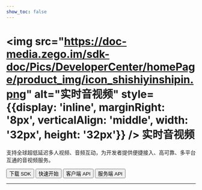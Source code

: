 ```yaml
---
show_toc: false
---
```


# <img src="https://doc-media.zego.im/sdk-doc/Pics/DeveloperCenter/homePage/product_img/icon_shishiyinshipin.png" alt="实时音视频" style={{display: 'inline', marginRight: '8px', verticalAlign: 'middle', width: '32px', height: '32px'}} /> 实时音视频

支持全球超低延迟多人视频、音频互动，为开发者提供便捷接入、高可靠、多平台互通的音视频服务。

<Button primary-color="NavyBlue" target="_blank" href="./../client-sdk/download-sdk.mdx">下载 SDK</Button>
<Button primary-color="NavyBlue" target="_blank" href="./../quick-start/implementing-video-call.mdx">快速开始</Button>
<Button primary-color="NavyBlue" target="_blank" href="/real-time-voice-video-api/overview">客户端 API</Button>
<Button primary-color="NavyBlue" target="_blank" href="/real-time-video-server/api-reference/overview">服务端 API</Button>

---

<Steps titleSite="h3">
  <Step title="产品介绍" icon="https://doc-media.zego.im/sdk-doc/Pics/Express/overview_catalog/icon_documentation_jianjie.png">
    <FeatureList
      features={[
        { title: "概述", link: "/real-time-video-ios-oc/introduction/overview" },
        { title: "产品功能", link: "/real-time-video-ios-oc/introduction/product-feature-list" },
        { title: "发布日志", link: "/real-time-video-ios-oc/client-sdk/release-notes" },
        { title: "计费说明", link: "/real-time-video-ios-oc/introduction/pricing/rtc" }
      ]}
    />
  </Step>
  <Step title="快速开始" icon="https://doc-media.zego.im/sdk-doc/Pics/Express/overview_catalog/icon_documentation_kuaisukaishi.png">
    <FeatureList
      features={[
        { title: "跑通示例源码", link: "/real-time-video-ios-oc/quick-start/run-example-code" },
        { title: "集成 SDK", link: "/real-time-video-ios-oc/quick-start/integrating-sdk" },
        { title: "实现视频通话", link: "/real-time-video-ios-oc/quick-start/implementing-video-call" },
        { title: "场景化音视频配置", link: "/real-time-video-ios-oc/quick-start/scenario-based-audio-video-configuration" }
      ]}
    />
  </Step>
  <Step title="通信能力" icon="https://doc-media.zego.im/sdk-doc/Pics/Express/overview_catalog/icon_documentation_tongxun.png">
    <FeatureList
      type="基础"
      features={[
        { title: "使用 Token 鉴权", tag: "Hot", tag_color: "red", link: "/real-time-video-ios-oc/communication/using-token-authentication" },
        { title: "通话前检测", link: "/real-time-video-ios-oc/communication/pre-call-detection" },
        { title: "通话质量监测", tag: "Hot", tag_color: "red", link: "/real-time-video-ios-oc/communication/monitor-stream-quality" },
        { title: "网络测速", link: "/real-time-video-ios-oc/communication/testing-network" }
      ]}
    />
    <br/>
    <FeatureList
      type="进阶"
      features={[
        { title: "多源采集", link: "/real-time-video-ios-oc/communication/multi-source-capture" },
        { title: "同时推多路流", link: "/real-time-video-ios-oc/communication/publish-multi-streams" },
        { title: "SEI", link: "/real-time-video-ios-oc/communication/sei" },
        { title: "流量控制", link: "/real-time-video-ios-oc/communication/traffic-control" },
        { title: "云代理", tag: "New", tag_color: "blue", link: "/real-time-video-ios-oc/communication/cloud-proxy" },
        { title: "地理围栏", tag: "New", tag_color: "blue", link: "/real-time-video-ios-oc/communication/geofencing" },
        { title: "音视频流加密", link: "/real-time-video-ios-oc/communication/encrypt-streams" },
        { title: "游戏语音", link: "/real-time-video-ios-oc/communication/range-audio" },
        { title: "万人范围音视频", tag: "New", tag_color: "blue", link: "/real-time-video-ios-oc/communication/mass-scale-range-audio-video" },
        { title: "多人状态实时同步", link: "/real-time-video-ios-oc/communication/sync-users-status" }
      ]}
    />
  </Step>
  <Step title="房间能力" icon="https://doc-media.zego.im/sdk-doc/Pics/Express/overview_catalog/icon_documentation_fangjian.png">
    <FeatureList
      type="基础"
      features={[
        { title: "房间状态链接说明", link: "/real-time-video-ios-oc/room/room-connection-status" },
        { title: "实时消息与信令", link: "/real-time-video-ios-oc/room/messaging-and-signaling" }
      ]}
    />
    <br/>
    <FeatureList
      type="进阶"
      features={[
        { title: "登录多房间", link: "/real-time-video-ios-oc/room/multi-room-login" }
      ]}
    />
  </Step>
  <Step title="音频能力" icon="https://doc-media.zego.im/sdk-doc/Pics/Express/overview_catalog/icon_documentation_yinpin.png">
    <FeatureList
      type="基础"
      features={[
        { title: "音量变化与音频频谱", link: "/real-time-video-ios-oc/audio/sound-level-spectrum" },
        { title: "耳返与声道设置", link: "/real-time-video-ios-oc/audio/headphone-monitor" },
        { title: "音频 3A 处理", tag: "Hot", tag_color: "red", link: "/real-time-video-ios-oc/audio/audio-3a-processing" },
        { title: "变声/混响/立体声", link: "/real-time-video-ios-oc/audio/audio-effects" }
      ]}
    />
    <br/>
    <FeatureList
      type="进阶"
      features={[
        { title: "场景化 AI 降噪", tag: "Hot", tag_color: "red", link: "/real-time-video-ios-oc/audio/scenario-based-ai-noise-reduction" },
        { title: "自定义音频采集与渲染", link: "/real-time-video-ios-oc/audio/custom-audio-capture-and-rendering" },
        { title: "自定义音频处理", link: "/real-time-video-ios-oc/audio/custom-audio-processing" },
        { title: "原始音频数据获取", link: "/real-time-video-ios-oc/audio/get-audio-raw-data" },
        { title: "AI 变声", tag: "New", tag_color: "blue", link: "/real-time-video-ios-oc/audio/ai-voice-changer" }
      ]}
    />
  </Step>
  <Step title="视频能力" icon="https://doc-media.zego.im/sdk-doc/Pics/Express/overview_catalog/icon_documentation_shipin.png">
    <FeatureList
      type="基础"
      features={[
        { title: "常用视频配置", link: "/real-time-video-ios-oc/video/common-video-configuration" },
        { title: "视频采集旋转", link: "/real-time-video-ios-oc/video/video-capture-rotation" },
        { title: "屏幕共享", link: "/real-time-video-ios-oc/video/screen-sharing" },
        { title: "水印和截图", link: "/real-time-video-ios-oc/video/watermark-and-screenshot" }
      ]}
    />
    <br/>
    <FeatureList
      type="进阶"
      features={[
        { title: "设置视频编码方式", link: "/real-time-video-ios-oc/video/set-video-encoding" },
        { title: "自定义视频采集", link: "/real-time-video-ios-oc/video/custom-video-capture" },
        { title: "自定义视频渲染", link: "/real-time-video-ios-oc/video/custom-video-rendering" },
        { title: "自定义视频前处理", link: "/real-time-video-ios-oc/video/custom-video-preprocessing" },
        { title: "超分辨率", tag: "Hot", tag_color: "red", link: "/real-time-video-ios-oc/video/super-resolution" },
        { title: "主体分割", tag: "Hot", tag_color: "red", link: "/real-time-video-ios-oc/video/object-segmentation" },
        { title: "H.265", link: "/real-time-video-ios-oc/video/h265" },
        { title: "视频大小流和分层编码", link: "/real-time-video-ios-oc/video/small-large-video-stream-and-layered-encoding" },
        { title: "推流视频增强", tag: "Hot", tag_color: "red", link: "/real-time-video-ios-oc/video/publish-video-enhancement" }
      ]}
    />
  </Step>
  <Step title="直播能力" icon="https://doc-media.zego.im/sdk-doc/Pics/Express/overview_catalog/icon_documentation_zhibo.png">
    <FeatureList
      type="基础"
      features={[
        { title: "混流", tag: "Hot", tag_color: "red", link: "/real-time-video-ios-oc/live-streaming/stream-mixing" },
        { title: "使用 CDN 直播", link: "/real-time-video-ios-oc/live-streaming/using-cdn-for-live-streaming" },
        { title: "CDN 推流鉴权", link: "/real-time-video-ios-oc/live-streaming/cdn-stream-publishing-authentication" },
        { title: "通过 URL 拉流", link: "/real-time-video-ios-oc/live-streaming/playing-stream-by-url" }
      ]}
    />
    <br/>
    <FeatureList
      type="进阶"
      features={[
        { title: "超低延迟直播", tag: "Hot", tag_color: "red", link: "/real-time-video-ios-oc/live-streaming/low-latency-live-streaming" },
        { title: "单流转码", link: "/real-time-video-ios-oc/live-streaming/single-stream-transcoding" }
      ]}
    />
  </Step>
  <Step title="其他能力" icon="https://doc-media.zego.im/sdk-doc/Pics/Express/overview_catalog/icon_documentation_xiaoxi_2.png">
    <FeatureList
      type="基础"
      features={[
        { title: "媒体播放器", link: "/real-time-video-ios-oc/other/media-player" },
        { title: "音效文件播放器", link: "/real-time-video-ios-oc/other/audio-effect-player" },
        { title: "音视频录制", link: "/real-time-video-ios-oc/other/local-media-recording" }
      ]}
    />
    <br/>
    <FeatureList
      type="进阶"
      features={[
        { title: "将白板推送到第三方平台", link: "/real-time-video-ios-oc/other/push-the-whiteboard" },
        { title: "播放透明礼物特效", tag: "Hot", tag_color: "red", link: "/real-time-video-ios-oc/other/play-transparent-gift-effects" }
      ]}
    />
  </Step>
  <Step title="最佳实践" icon="https://doc-media.zego.im/sdk-doc/Pics/Express/overview_catalog/icon_documentation_zuijiashijian.png">
    <FeatureList
      features={[
        { title: "主体分割与 Alpha 数据传输的结合应用", link: "/real-time-video-ios-oc/best-practice/object-segmentation/implementation" },
        { title: "多人视频通话", link: "/real-time-video-ios-oc/best-practice/multiplayer-video-call" },
        { title: "和 AI 美颜的搭配使用", link: "/real-time-video-ios-oc/best-practice/integration-with-zego-effects-sdk" }
      ]}
    />
  </Step>
  <Step title="参考文档" icon="https://doc-media.zego.im/sdk-doc/Pics/Express/overview_catalog/icon_documentation_cankaowendang.png">
    <FeatureList
      features={[
        { title: "客户端 API", link: "/real-time-voice-video-api/overview" },
        { title: "服务端 API", link: "/real-time-video-server/api-reference/overview" },
        { title: "常见错误码", link: "/real-time-video-ios-oc/client-sdk/error-code" },
        { title: "常见问题", link: "/faq/overview" }
      ]}
    />
  </Step>
</Steps>